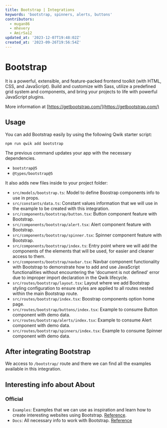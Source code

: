```yaml
---
title: Bootstrap | Integrations
keywords: 'bootstrap, spinners, alerts, buttons'
contributors:
  - mugan86
  - mhevery
  - AmirSa12
updated_at: '2023-12-07T19:48:02Z'
created_at: '2023-09-26T19:56:54Z'
---
```


# Bootstrap

It is a powerful, extensible, and feature-packed frontend toolkit (with HTML, CSS, and JavaScript). Build and customize with Sass, utilize a predefined grid system and components, and bring your projects to life with powerful JavaScript plugins.

More information at [https://getbootstrap.com/](https://getbootstrap.com/)

## Usage

You can add Bootstrap easily by using the following Qwik starter script:

```shell
npm run qwik add bootstrap
```

The previous command updates your app with the necessary dependencies.

- `bootstrap@5`
- `@types/bootstrap@5`

It also adds new files inside to your project folder:

- `src/models/bootstrap.ts`: Model to define Boostrap components info to use in props.
- `src/constants/data.ts`: Constant values information that we will use in the example to be created with this integration.
- `src/components/bootstrap/button.tsx`: Button component feature with Bootstrap.
- `src/components/bootstrap/alert.tsx`: Alert component feature with Bootstrap.
- `src/components/bootstrap/spinner.tsx`: Spinner component feature with Bootstrap.
- `src/components/bootstrap/index.ts`: Entry point where we will add the components of the elements that will be used, for easier and cleaner access to them.
- `src/components/bootstrap/navbar.tsx`: Navbar component functionality with Bootstrap to demonstrate how to add and use JavaScript functionalities without encountering the 'document is not defined' error due to improper import declaration in the Qwik lifecycle.
- `src/routes/bootstrap/layout.tsx`: Layout where we add Bootstrap styling configuration to ensure styles are applied to all routes nested within the main Bootstrap route.
- `src/routes/bootstrap/index.tsx`: Boostrap components option home page.
- `src/routes/bootstrap/buttons/index.tsx`: Example to consume Button component with demo data.
- `src/routes/bootstrap/alerts/index.tsx`: Example to consume Alert component with demo data.
- `src/routes/bootstrap/spinners/index.tsx`: Example to consume Spinner component with demo data.

## After integrating Bootstrap

We access to `/bootstrap/` route and there we can find all the examples available in this integration.

## Interesting info about About

### Official

- `Examples`: Examples that we can use as inspiration and learn how to create interesting websites using Bootstrap. [Reference](https://getbootstrap.com/docs/5.3/examples/).
- `Docs`: All necessary info to work with Bootstrap. [Reference](https://getbootstrap.com/docs/5.3/getting-started/introduction/)
